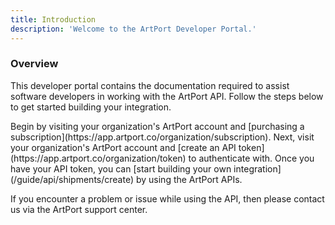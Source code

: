 ```yaml
---
title: Introduction
description: 'Welcome to the ArtPort Developer Portal.'
---
```


### Overview

This developer portal contains the documentation required to assist software developers in working with the ArtPort API. Follow the steps below to get started building your integration.

<Steps>
    <Step title="Purchase a subscription">
        Begin by visiting your organization's ArtPort account and [purchasing a subscription](https://app.artport.co/organization/subscription).
    </Step>
    <Step title="Get an API token">
        Next, visit your organization's ArtPort account and [create an API token](https://app.artport.co/organization/token) to authenticate with.
    </Step>
    <Step title="Review the documentation">
        Once you have your API token, you can [start building your own integration](/guide/api/shipments/create) by using the ArtPort APIs.
    </Step>
</Steps>

If you encounter a problem or issue while using the API, then please contact us via the ArtPort support center.